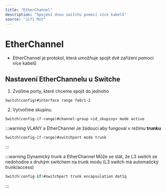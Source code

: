 ```yaml
---
title: "EtherChannel"
description: "Spojení dvou switchu pomocí více kabelů"
source: "Jiří Mít"
---
```


# EtherChannel
* EtherChannel je protokol, která umožňuje spojit dvě zařízení pomocí více kabelů

## Nastavení EtherChannelu u Switche
1. Zvolíme porty, které chceme spojit do jednoho
```
Switch(config)#interface range fe0/1-2
```

2. Vytvoříme skupinu
```
Switch(config-if-range)#channel-group <id_skupiny> mode active
``` 

:::warning VLANY a EtherChannel
Je žádoucí aby fungoval v režimu **trunku**
```
Switch(config-if-range)#switchport mode trunk
```
:::

:::warning Dynamický trunk a EtherChannel
Může se stát, že L3 switch se nedohodne s druhým switchem na trunk modu (L3 switch má automatický trunk/access)
```c title="Force trunk"
Switch(config-if)#switchport trunk encapsulation dot1q
```
:::